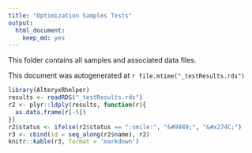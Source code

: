 ```yaml
---
title: "Optimization Samples Tests"
output: 
  html_document: 
    keep_md: yes
---
```


This folder contains all samples and associated data files.

This document was autogenerated at `r file.mtime("_testResults.rds")`

```r
library(AlteryxRhelper)
results <- readRDS("_testResults.rds")
r2 <- plyr::ldply(results, function(r){
  as.data.frame(r[-5])
})
r2$status <- ifelse(r2$status == ":smile:", "&#9989;", "&#x274C;")
r3 <- cbind(id = seq_along(r2$name), r2)
knitr::kable(r3, format = 'markdown')
```